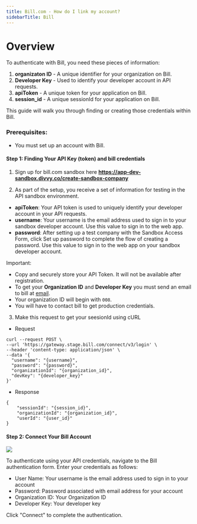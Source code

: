 ```yaml
---
title: Bill.com - How do I link my account?
sidebarTitle: Bill
---
```



# Overview

To authenticate with Bill, you need these pieces of information:
1. **organizaton ID** - A unique identifier for your organization on Bill.
2. **Developer Key** - Used to identify your developer account in API requests.
3. **apiToken** - A unique token for your application on Bill.
4. **session_id** - A unique sessionId for your application on Bill.


This guide will walk you through finding or creating those credentials within Bill.


### Prerequisites:

- You must set up an account with Bill.


#### Step 1: Finding Your API Key (token) and bill credentials
1. Sign up for bill.com sandbox here **https://app-dev-sandbox.divvy.co/create-sandbox-company**


2. As part of the setup, you receive a set of information for testing in the API sandbox environment.
- **apiToken**: Your API token is used to uniquely identify your developer account in your API requests.
- **username**: Your username is the email address used to sign in to your sandbox developer account. Use this value to sign in to the web app.
- **password**: After setting up a test company with the Sandbox Access Form, click Set up password to complete the flow of creating a password.
Use this value to sign in to the web app on your sandbox developer account.

Important:
- Copy and securely store your API Token. It will not be available after registration.
- To get your **Organization ID** and **Developer Key** you must send an email to bill at [email](mailto:developerprogram@hq.bill.com).
- Your organization ID will begin with `008`.
- You will have to contact bill to get production credentials.

3. Make this request to get your seesionId using cURL

- Request
```
curl --request POST \
--url 'https://gateway.stage.bill.com/connect/v3/login' \
--header 'content-type: application/json' \
--data '{
  "username": "{username}",
  "password": "{password}",
  "organizationId": "{organization_id}",
  "devKey": "{developer_key}"
}'
```

- Response
```
{
    "sessionId": "{session_id}",
    "organizationId": "{organization_id}",
    "userId": "{user_id}"
}
```



#### Step 2: Connect Your Bill Account

<img src="/integrations/all/bill-sandbox/nango_connect_ui.png" />

To authenticate using your API credentials, navigate to the Bill authentication form.
Enter your credentials as follows:
- User Name: Your username is the email address used to sign in to your account
- Password: Password associated with email address for your account
- Organization ID: Your Organization ID
- Developer Key: Your developer key

Click "Connect" to complete the authentication.
